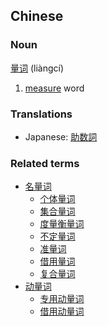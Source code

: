 ==Chinese==
===Noun===
[[量]][[词]] (liàngcí)

# [[measure]] word

===Translations===
*Japanese: [[助数詞]]

===Related terms===
*[[名量词]]
**[[个体量词]]
**[[集合量词]]
**[[度量衡量词]]
**[[不定量词]]
**[[准量词]]
**[[借用量词]]
**[[复合量词]]
*[[动量词]]
**[[专用动量词]]
**[[借用动量词]]